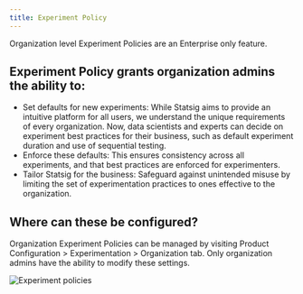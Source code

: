 ```yaml
---
title: Experiment Policy
---
```


<Info>
Organization level Experiment Policies are an Enterprise only feature.
</Info>

##  Experiment Policy grants organization admins the ability to:

* Set defaults for new experiments: While Statsig aims to provide an intuitive platform for all users, we understand the unique requirements of every organization. Now, data scientists and experts can decide on experiment best practices for their business, such as default experiment duration and use of sequential testing.
* Enforce these defaults: This ensures consistency across all experiments, and that best practices are enforced for experimenters.
* Tailor Statsig for the business: Safeguard against unintended misuse by limiting the set of experimentation practices to ones effective to the organization.

## Where can these be configured?

Organization Experiment Policies can be managed by visiting  Product Configuration > Experimentation > Organization tab. Only organization admins have the ability to modify these settings.

<Frame>
  <img src="/images/organization_policies/experiments_policy_1.png" alt="Experiment policies" />
</Frame>
